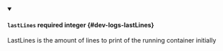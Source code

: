
<details className="config-field" data-expandable="false" open>
<summary>

#### `lastLines` <span className="config-field-required" data-required="false">required</span> <span className="config-field-type">integer</span> <span className="config-field-default"></span> <span className="config-field-enum"></span> {#dev-logs-lastLines}

LastLines is the amount of lines to print of the running container initially

</summary>



</details>
